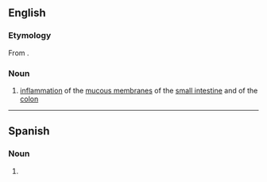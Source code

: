 ==English==

===Etymology===
From {{affix|en|entero-|colitis}}.

===Noun===
{{en-noun|-}}

# {{lb|en|medicine}} [[inflammation]] of the [[mucous membrane]]s of the [[small intestine]] and of the [[colon]]

----

==Spanish==

===Noun===
{{es-noun|f|-}}

# {{l|en|enterocolitis}}
